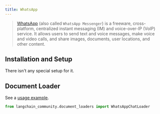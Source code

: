 ```yaml
---
title: WhatsApp
---
```


>[WhatsApp](https://www.whatsapp.com/) (also called `WhatsApp Messenger`) is a freeware, cross-platform, centralized instant messaging (IM) and voice-over-IP (VoIP) service. It allows users to send text and voice messages, make voice and video calls, and share images, documents, user locations, and other content.


## Installation and Setup

There isn't any special setup for it.



## Document Loader

See a [usage example](/oss/integrations/document_loaders/whatsapp_chat).

```python
from langchain_community.document_loaders import WhatsAppChatLoader
```
